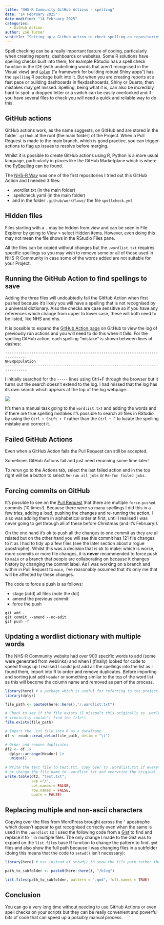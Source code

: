 ```yaml
---
title: "NHS-R Community GitHub Actions - spelling"
date: "14 February 2025"
date-modified: "14 February 2025"
categories:
  - GitHub Action
author: Zoë Turner
subtitle: "Setting up a GitHub action to check spelling on repositories"
---
```


Spell checking can be a really important feature of coding, particularly when creating reports, dashboards or websites. Some R solutions have spelling checks built into them, for example RStudio has a spell check function in the IDE (with underlining words that aren't recognised in the Visual view) and [`Golem`](https://github.com/ThinkR-open/golem) ("a framework for building robust Shiny apps") has the `spelling` R package built into it. But when you are creating reports at a fast pace or building dashboards in flexdashboards, Shiny or Quarto, then mistakes may get missed. Spelling, being what it is, can also be incredibly hard to spot: a dropped letter or a switch can be easily overlooked and if you have several files to check you will need a quick and reliable way to do this.

## GitHub actions

GitHub actions work, as the name suggests, on GitHub and are stored in the folder `.github` at the root (the main folder) of the Project. When a Pull Request is made to the main branch, which is good practice, you can trigger actions to flag up issues to resolve before merging.

Whilst it is possible to create GitHub actions using R, Python is a more usual language, particularly in places like the GitHub Marketplace which is where the [PySpelling](https://github.com/marketplace/actions/run-pyspelling-as-a-github-action) can be found.

The [NHS-R Way](https://github.com/nhs-r-community/NHSR-way/tree/main/.github/workflows) was one of the first repositories I tried out this GitHub Action and I needed 3 files:

-   .wordlist.txt (in the main folder)
-   .spellcheck.yaml (in the main folder)
-   and in the folder `.github/workflows/` the file `spellcheck.yml`

::: {.callout-note collapse="false" appearance="default" icon="true"}
## Hidden files

Files starting with a `.` may be hidden from view and can be seen in File Explorer by going to View \> select Hidden items. However, even doing this may not mean the file shows in the RStudio Files pane.
:::

All the files can be copied without changes but the `.wordlist.txt` requires specific spellings so you may wish to remove some or all of those used in NHS-R Community in case some of the words added are not suitable for your Project.

## Running the GitHub Action to find spellings to save

Adding the three files will undoubtedly fail the GitHub Action when first pushed because it's likely you will have a spelling that is not recognised by a universal dictionary. Also the checks are case sensitive so if you have any references which change from upper to lower case, these will both need to be listed, like NHS and nhs.

It is possible to expand the [GitHub Action page](https://github.com/nhs-r-community/nhs-r-community/actions "NHS-R Community website GitHub Actions page") on GitHub to view the log of previously run actions and you will need to do this when it fails. For the spelling GitHub action, each spelling "mistake" is shown between lines of dashes:

```         
--------------------------------------------------------------------------------
NHSRpopulation
--------------------------------------------------------------------------------
```

I initially searched for the `-----` lines using Ctrl+F through the browser but it turns out the search doesn't extend to the log. I had missed that the log has its own search which appears at the top of the log webpage.

![](img/search-action-log.PNG){fig-alt="GitHub Action with search towards the right where I had searched multiple dashes" fig-align="center"}

It's then a manual task going to the `wordlist.txt` and adding the words and if there are true spelling mistakes it's possible to search all files in RStudio by using the `Ctrl + Shift + F` rather than the `Ctrl + F` to locate the spelling mistake and correct it.

::: {.callout-note collapse="false" appearance="default" icon="true"}
## Failed GitHub Actions

Even when a GitHub Action fails the Pull Request can still be accepted.

Sometimes GitHub Actions fail and just need rerunning some time later!

To rerun go to the Actions tab, select the last failed action and in the top right will be a button to select `Re-run all jobs` or `Re-fun failed jobs`.
:::

## Forcing commits on GitHub

It's possible to see on the [Pull Request](https://github.com/nhs-r-community/nhs-r-community/pull/278) that there are multiple `force-pushed` commits (10 times!). Because there were so many spellings I did this in a few tries, adding a load, pushing the changes and re-running the action. I also was adding them in alphabetical order at first, until I realised I was never going to get through all of these before Christmas (and it's February!).

On the one hand it's ok to push all the changes to one commit as they are all related but on the other hand you will see this commit has 121 file changes to it as I had to tidy up a few files (see the later section about a rogue apostrophe). Whilst this was a decision that is ok to make: which is worse, more commits or more file changes, it is **never** recommended to force push to `main` or a branch that people are collaborating on because it changes history by changing the commit label. As I was working on a branch and within in Pull Request to `main`, I've reasonably assumed that it's only me that will be affected by these changes.

The code to force a push is as follows:

-   stage (add) all files (note the dot)
-   amend the previous commit
-   force the push

```         
git add . 
git commit --amend --no-edit
git push -f
```

## Updating a wordlist dictionary with multiple words

The NHS-R Community website had over 900 specific words to add (some were generated from weblinks) and when I (finally) looked for code to speed things up I realised I could just add all the spellings into the list as I found them, import into R to order and remove duplicates. Before importing and sorting just add `Header` or something similar to the top of the word list as this will become the column name and removed as part of the process.

```r
library(here) # a package which is useful for referring to the project's path
library(dplyr)

file_path <- paste0(here::here(),"/.wordlist.txt")

# Check to see if the file exists (I misspelt this originally as .worldlist so 
# ironically couldn't find the file!)
file.exists(file_path)

# Import the .txt file into R as a dataframe
df <- readr::read_delim(file_path, delim = "\t")

# Order and remove duplicates
df2 <- df |> 
  dplyr::arrange(Header) |> 
  unique() 
  
# Write the text file to test.txt, copy over to .wordlist.txt if everything is ok
# or change the file name to .wordlist.txt and overwrite the original 
write.table(df2, "test.txt", 
            sep ="/",
            col.names = FALSE, 
            row.names = FALSE,
            quote = FALSE)

```

## Replacing multiple and non-ascii characters

Copying over the files from WordPress brought across the `’` apostrophe which doesn't appear to get recognised correctly even when the same is used in the `.wordlist` so I used the following code from a [Gist](https://gist.github.com/mattjbayly/9c56ec80ae291ff00589ffa3440806a1) to find and replace it to `'` in multiple files. The only change I made to the Gist was to expand on the `list.files` base R function to change the pattern to find`.qmd` files and also show the full path because I was changing files in a subfolder (doing this means that the code to `setwd()` isn't necessary):

```r
library(here) # use instead of setwd() to show the file path rather than change it

path_to_subfolder <- paste0(here::here(), "/blog")

list.files(path_to_subfolder, pattern = ".qmd", full.names = TRUE)
```

## Conclusion

You can go a very long time without needing to use GitHub Actions or even spell checks on your scripts but they can be really convenient and powerful bits of code that can speed up a possibly manual process.
